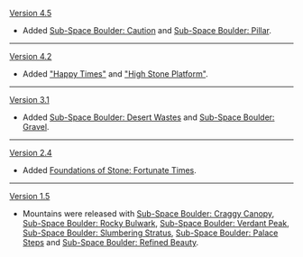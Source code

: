 {{Change History/Header}}
[[Version 4.5]]
* Added [[Sub-Space Boulder: Caution]] and [[Sub-Space Boulder: Pillar]].
----
[[Version 4.2]]
* Added [["Happy Times"]] and [["High Stone Platform"]].
----
[[Version 3.1]]
* Added [[Sub-Space Boulder: Desert Wastes]] and [[Sub-Space Boulder: Gravel]].
----
[[Version 2.4]]
* Added [[Foundations of Stone: Fortunate Times]].
----
[[Version 1.5]]
* Mountains were released with [[Sub-Space Boulder: Craggy Canopy]], [[Sub-Space Boulder: Rocky Bulwark]], [[Sub-Space Boulder: Verdant Peak]], [[Sub-Space Boulder: Slumbering Stratus]], [[Sub-Space Boulder: Palace Steps]] and [[Sub-Space Boulder: Refined Beauty]].